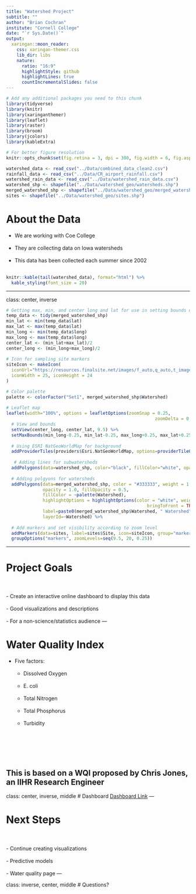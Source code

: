 ```yaml
---
title: "Watershed Project"
subtitle: ""
author: "Brian Cochran"
institute: "Cornell College"
date: "`r Sys.Date()`"
output:
  xaringan::moon_reader:
    css: xaringan-themer.css
    lib_dir: libs
    nature:
      ratio: "16:9"
      highlightStyle: github
      highlightLines: true
      countIncrementalSlides: false
---
```


```r
# Add any additional packages you need to this chunk
library(tidyverse)
library(knitr)
library(xaringanthemer)
library(leaflet)
library(raster)
library(broom)
library(jcolors)
library(kableExtra)
```

```r
# For better figure resolution
knitr::opts_chunk$set(fig.retina = 3, dpi = 300, fig.width = 6, fig.asp = 0.618, out.width = "80%")
```

```r
watershed_data <- read_csv("../Data/combined_data_clean2.csv")
rainfall_data <- read_csv("../Data/CR_airport_rainfall.csv")
watershed_rain_data <- read_csv("../Data/watershed_rain_data.csv")
watershed_shp <- shapefile("../Data/watershed_geo/watersheds.shp")
merged_watershed_shp <- shapefile("../Data/watershed_geo/merged_watersheds.shp")
sites <- shapefile("../Data/watershed_geo/sites.shp")
```



# About the Data

- We are working with Coe College
<br></br>
- They are collecting data on Iowa watersheds
<br></br>
- This data has been collected each summer since 2002
<br></br>

``` r
knitr::kable(tail(watershed_data), format="html") %>%
  kable_styling(font_size = 20)
```
---



class: center, inverse
``` r
# Getting max, min, and center long and lat for use in setting bounds of interactive map
temp_data <- tidy(merged_watershed_shp)
min_lat <- min(temp_data$lat)
max_lat <- max(temp_data$lat)
min_long <- min(temp_data$long)
max_long <- max(temp_data$long)
center_lat <- (min_lat+max_lat)/2
center_long <- (min_long+max_long)/2
  
# Icon for sampling site markers
siteIcon <- makeIcon(
  iconUrl="https://resources.finalsite.net/images/f_auto,q_auto,t_image_size_2/v1620195943/brentwoodk12nyus/wivrch9gpckn4nvyconr/experiment-1295041_1280.png",
  iconWidth = 25, iconHeight = 24
)

# Color palette
palette <- colorFactor("Set1", merged_watershed_shp$Watershed)
    
# Leaflet map
leaflet(width="100%", options = leafletOptions(zoomSnap = 0.25, 
                                                         zoomDelta = 0.5)) %>%
  # View and bounds
  setView(center_long, center_lat, 9.5) %>%
  setMaxBounds(min_long-0.25, min_lat-0.25, max_long+0.25, max_lat+0.25) %>%
      
  # Using ESRI NatGeoWorldMap for background
  addProviderTiles(providers$Esri.NatGeoWorldMap, options=providerTileOptions(minZoom=8.5)) %>%
      
   # Adding lines for subwatersheds
  addPolygons(data=watershed_shp, color="black", fillColor="white", opacity=0.5, fillOpacity=0, weight=1, smoothFactor = 0.5) %>%
      
  # Adding polgyons for watersheds
  addPolygons(data=merged_watershed_shp, color = "#333333", weight = 1.5, smoothFactor = 1,
              opacity = 1.0, fillOpacity = 0.5,
              fillColor = ~palette(Watershed),
              highlightOptions = highlightOptions(color = "white", weight = 2,
                                                      bringToFront = TRUE),
              label=paste0(merged_watershed_shp$Watershed, " Watershed"),
              layerId=~Watershed) %>%
      
  # Add markers and set visibility according to zoom level
  addMarkers(data=sites, label=sites$Site, icon=siteIcon, group="markers") %>%
  groupOptions("markers", zoomLevels=seq(9.5, 20, 0.25))
```
---



# Project Goals
<br></br>
- Create an interactive online dashboard to display this data
<br></br>
- Good visualizations and descriptions
<br></br>
- For a non-science/statistics audience
---



# Water Quality Index

- Five factors:
<br></br>
  - Dissolved Oxygen
  <br></br>
  - E. coli
  <br></br>
  - Total Nitrogen
  <br></br>
  - Total Phosphorus
  <br></br>
  - Turbidity
  <br></br>
  <br></br>
  <br></br>

This is based on a WQI proposed by Chris Jones, an IIHR Research Engineer
---



class: center, inverse, middle
# Dashboard
<a href="https://bcochran23.shinyapps.io/watershed_app/?_ga=2.37620064.174844941.1654812369-310770441.1654553990">Dashboard Link</a>
---



# Next Steps
<br></br>
- Continue creating visualizations
<br></br>
- Predictive models
<br></br>
- Water quality page
---



class: inverse, center, middle
# Questions?
